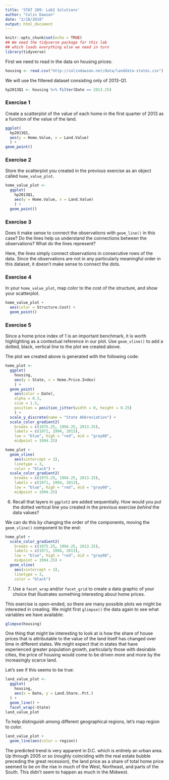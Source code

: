 ---
title: 'STAT 209: Lab2 Solutions'
author: "Colin Dawson"
date: "2/18/2018"
output: html_document
---

```{r setup, include=FALSE}
knitr::opts_chunk$set(echo = TRUE)
## We need the tidyverse package for this lab
## which loads everything else we need in turn
library(tidyverse)
```

First we need to read in the data on housing prices:

```{r}
housing <- read.csv("http://colindawson.net/data/landdata-states.csv")
```

We will use the filtered dataset consisting only of 2013-Q1.

```{r}
hp2013Q1 <- housing %>% filter(Date == 2013.25)
```


### Exercise 1

Create a scatterplot of the value of each home in the first quarter of 2013 as a function of the value of the land.

```{r}
ggplot(
  hp2013Q1, 
  aes(y = Home.Value, x = Land.Value)
  ) +
geom_point()
```

### Exercise 2

Store the scatterplot you created in the previous exercise as an object called `home_value_plot`.

```{r}
home_value_plot <- 
  ggplot(
    hp2013Q1, 
    aes(y = Home.Value, x = Land.Value)
    ) +
  geom_point()
```

### Exercise 3
Does it make sense to connect the observations with `geom_line()` in this case?  Do the lines help us understand the connections between the observations?  What do the lines represent?

Here, the lines simply connect observations in consecutive rows of the data.  Since the observations are not in any particularly meaningful order in this dataset, it doesn't make sense to connect the dots.

### Exercise 4

In your `home_value_plot`, map color to the cost of the structure, and show your scatterplot.

```{r}
home_value_plot + 
  aes(color = Structure.Cost) +
  geom_point()
```

### Exercise 5

Since a home price index of 1 is an important benchmark, it is worth highlighting as a contextual reference in our plot.  Use `geom_vline()` to add a dotted, black, vertical line to the plot we created above.

The plot we created above is generated with the following code:
```{r}
home_plot <- 
  ggplot(
    housing, 
    aes(y = State, x = Home.Price.Index)
    ) +
  geom_point(
    aes(color = Date),
    alpha = 0.3,
    size = 1.5,
    position = position_jitter(width = 0, height = 0.25)
    ) +
  scale_y_discrete(name = "State Abbreviation") +
  scale_color_gradient2(
    breaks = c(1975.25, 1994.25, 2013.25),
    labels = c(1971, 1994, 2013),
    low = "blue", high = "red", mid = "gray60",
    midpoint = 1994.25)
```


```{r}
home_plot +
  geom_vline(
    aes(xintercept = 1), 
    linetype = 3, 
    color = "black") + 
  scale_color_gradient2(
    breaks = c(1975.25, 1994.25, 2013.25),
    labels = c(1971, 1994, 2013),
    low = "blue", high = "red", mid = "gray60",
    midpoint = 1994.25)
```

6. Recall that layers in `ggplot2` are added sequentially.  How would you put the dotted vertical line you created in the previous exercise _behind_ the data values?

We can do this by changing the order of the components, moving the `geom_vline()` component to the end:

```{r}
home_plot +
  scale_color_gradient2(
    breaks = c(1975.25, 1994.25, 2013.25),
    labels = c(1971, 1994, 2013),
    low = "blue", high = "red", mid = "gray60",
    midpoint = 1994.25) +
  geom_vline(
    aes(xintercept = 1), 
    linetype = 3, 
    color = "black")
```

7. Use a `facet_wrap` and/or `facet_grid` to create a data graphic of your choice that illustrates something interesting about home prices.

This exercise is open-ended, so there are many possible plots we might be interested in creating.  We might first `glimpse()` the data again to see what variables we have available:

```{r}
glimpse(housing)
```

One thing that might be interesting to look at is how the share of house prices that is attributable to the value of the land itself has changed over time in different states.  We might expect that in states that have experienced greater population growth, particularly those with desirable cities, the price of housing would come to be driven more and more by the increasingly scarce land.

Let's see if this seems to be true:
```{r, fig.width = 12, fig.height = 12}
land_value_plot <-
  ggplot(
    housing,
    aes(x = Date, y = Land.Share..Pct.)
  ) +
  geom_line() +
  facet_wrap(~State)
land_value_plot
```

To help distinguish among different geographical regions, let's map region to color.

```{r, fig.width = 12, fig.height = 12}
land_value_plot +
  geom_line(aes(color = region))
```

The predicted trend is very apparent in D.C. which is entirely an urban area.  Up through 2005 or so (roughly coinciding with the real estate bubble preceding the great recession), the land price as a share of total home price seemed to be on the rise in much of the West, Northeast, and parts of the South.  This didn't seem to happen as much in the Midwest.


